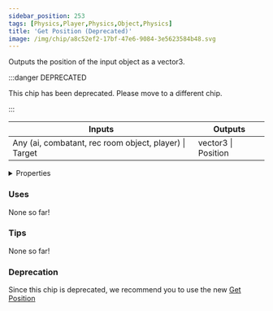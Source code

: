```yaml
---
sidebar_position: 253
tags: [Physics,Player,Physics,Object,Physics]
title: 'Get Position (Deprecated)'
image: /img/chip/a8c52ef2-17bf-47e6-9084-3e5623584b48.svg
---
```


Outputs the position of the input object as a vector3.

:::danger DEPRECATED

This chip has been deprecated. Please move to a different chip.

:::

<IChip uuid="a8c52ef2-17bf-47e6-9084-3e5623584b48"/>

<table><thead><tr><th>Inputs</th><th>Outputs</th></tr></thead><tbody><tr><td>Any (ai, combatant, rec room object, player) | Target</td><td>vector3 | Position</td></tr></tbody></table>

<details>
  <summary>Properties</summary>
  <div>
    <div>
    <table>
      <tbody>
        <tr>
          <td>Is beta required?</td>
          <td>No</td>
        </tr>
        <tr>
          <td>Is chip a trolling risk?</td>
          <td>No</td>
        </tr>
        <tr>
          <td>Is chip a role assignment risk?</td>
          <td>No</td>
        </tr>
        <tr>
          <td>Chip UUID</td>
          <td>a8c52ef2-17bf-47e6-9084-3e5623584b48</td>
        </tr>
        <tr>
          <td>Room availability</td>
          <td>Available everywhere</td>
        </tr>
      </tbody>
    </table>
    </div>
  </div>
</details>

### Uses

None so far!

### Tips

None so far!

### Deprecation

Since this chip is deprecated, we recommend you to use the new [Get Position](./5f6a8ee8-8a87-4da2-851f-fda89cc62344)